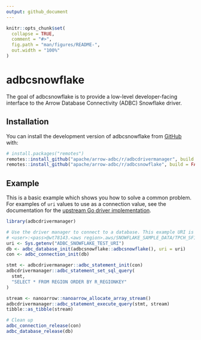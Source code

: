 ```yaml
---
output: github_document
---
```


<!---
  Licensed to the Apache Software Foundation (ASF) under one
  or more contributor license agreements.  See the NOTICE file
  distributed with this work for additional information
  regarding copyright ownership.  The ASF licenses this file
  to you under the Apache License, Version 2.0 (the
  "License"); you may not use this file except in compliance
  with the License.  You may obtain a copy of the License at
    http://www.apache.org/licenses/LICENSE-2.0
  Unless required by applicable law or agreed to in writing,
  software distributed under the License is distributed on an
  "AS IS" BASIS, WITHOUT WARRANTIES OR CONDITIONS OF ANY
  KIND, either express or implied.  See the License for the
  specific language governing permissions and limitations
  under the License.
-->

<!-- README.md is generated from README.Rmd. Please edit that file -->

```r
knitr::opts_chunk$set(
  collapse = TRUE,
  comment = "#>",
  fig.path = "man/figures/README-",
  out.width = "100%"
)
```

# adbcsnowflake

<!-- badges: start -->
<!-- badges: end -->

The goal of adbcsnowflake is to provide a low-level developer-facing interface
to the Arrow Database Connectivity (ADBC) Snowflake driver.

## Installation

You can install the development version of adbcsnowflake from [GitHub](https://github.com/) with:

``` r
# install.packages("remotes")
remotes::install_github("apache/arrow-adbc/r/adbcdrivermanager", build = FALSE)
remotes::install_github("apache/arrow-adbc/r/adbcsnowflake", build = FALSE)
```

## Example

This is a basic example which shows you how to solve a common problem. For examples
of `uri` values to use as a connection value, see the documentation for the
[upstream Go driver implementation](https://github.com/apache/arrow-adbc/blob/main/docs/source/driver/go/snowflake.rst#uri-format).


```r
library(adbcdrivermanager)

# Use the driver manager to connect to a database. This example URI is
# <user>:<pass>@wt78143.<aws region>.aws/SNOWFLAKE_SAMPLE_DATA/TPCH_SF1?role=ACCOUNTADMIN
uri <- Sys.getenv("ADBC_SNOWFLAKE_TEST_URI")
db <- adbc_database_init(adbcsnowflake::adbcsnowflake(), uri = uri)
con <- adbc_connection_init(db)

stmt <- adbcdrivermanager::adbc_statement_init(con)
adbcdrivermanager::adbc_statement_set_sql_query(
  stmt,
  "SELECT * FROM REGION ORDER BY R_REGIONKEY"
)

stream <- nanoarrow::nanoarrow_allocate_array_stream()
adbcdrivermanager::adbc_statement_execute_query(stmt, stream)
tibble::as_tibble(stream)
```

```r
# Clean up
adbc_connection_release(con)
adbc_database_release(db)
```
